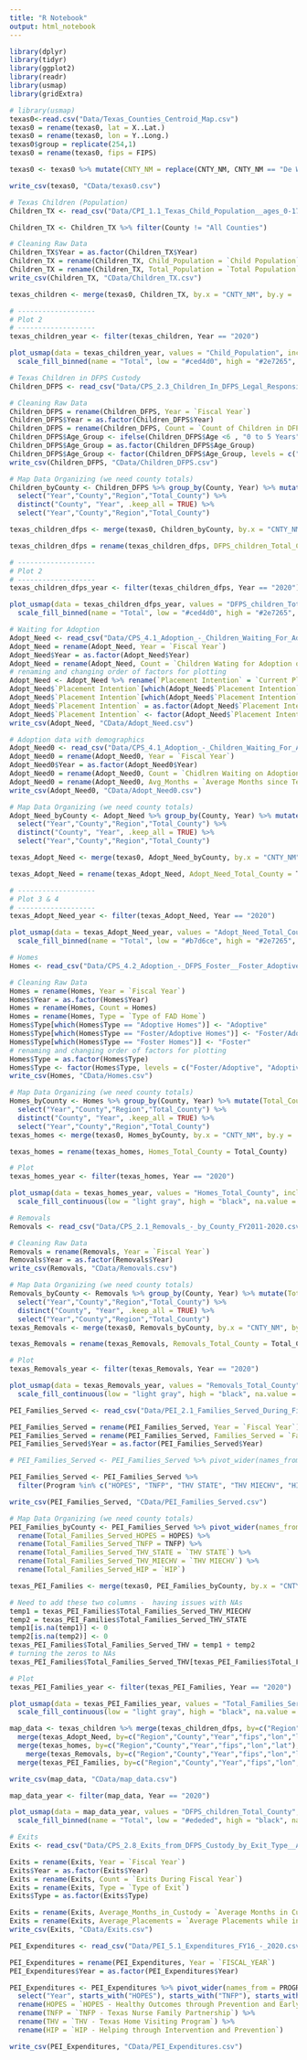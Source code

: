 ```yaml
---
title: "R Notebook"
output: html_notebook
---
```

```r
library(dplyr) 
library(tidyr) 
library(ggplot2) 
library(readr)
library(usmap)
library(gridExtra)

```

```r
# library(usmap)
texas0<-read.csv("Data/Texas_Counties_Centroid_Map.csv")
texas0 = rename(texas0, lat = X..Lat.)
texas0 = rename(texas0, lon = Y..Long.)
texas0$group = replicate(254,1)
texas0 = rename(texas0, fips = FIPS)

texas0 <- texas0 %>% mutate(CNTY_NM = replace(CNTY_NM, CNTY_NM == "De Witt", "DeWitt"))

write_csv(texas0, "CData/texas0.csv")
```

```r
# Texas Children (Population)
Children_TX <- read_csv("Data/CPI_1.1_Texas_Child_Population__ages_0-17__by_County_2010-2020.csv")

Children_TX <- Children_TX %>% filter(County != "All Counties")

# Cleaning Raw Data
Children_TX$Year = as.factor(Children_TX$Year)
Children_TX = rename(Children_TX, Child_Population = `Child Population`)
Children_TX = rename(Children_TX, Total_Population = `Total Population`)
write_csv(Children_TX, "CData/Children_TX.csv")

texas_children <- merge(texas0, Children_TX, by.x = "CNTY_NM", by.y = 'County', all = TRUE) %>% select("lon", "lat", "fips", "CNTY_NM","Region","Child_Population","Total_Population", "Year") %>% rename(County = CNTY_NM)

# -------------------
# Plot 2
# -------------------
texas_children_year <- filter(texas_children, Year == "2020") 

plot_usmap(data = texas_children_year, values = "Child_Population", include = c("TX"), color = "black") +
  scale_fill_binned(name = "Total", low = "#ced4d0", high = "#2e7265", na.value = "white")
```


```r
# Texas Children in DFPS Custody
Children_DFPS <- read_csv("Data/CPS_2.3_Children_In_DFPS_Legal_Responsibility_During_the_Fiscal_Year_by_County_with_Demographics_FY2011-2020.csv")

# Cleaning Raw Data
Children_DFPS = rename(Children_DFPS, Year = `Fiscal Year`)
Children_DFPS$Year = as.factor(Children_DFPS$Year)
Children_DFPS = rename(Children_DFPS, Count = `Count of Children in DFPS Custody`)
Children_DFPS$Age_Group <- ifelse(Children_DFPS$Age <6 , "0 to 5 Years", ifelse(Children_DFPS$Age>=6 & Children_DFPS$Age<13,"6 to 12 Years","13 to 18 Years"))
Children_DFPS$Age_Group = as.factor(Children_DFPS$Age_Group)
Children_DFPS$Age_Group <- factor(Children_DFPS$Age_Group, levels = c("13 to 18 Years", "6 to 12 Years", "0 to 5 Years"))
write_csv(Children_DFPS, "CData/Children_DFPS.csv")

# Map Data Organizing (we need county totals)
Children_byCounty <- Children_DFPS %>% group_by(County, Year) %>% mutate(Total_County = sum(Count)) %>% 
  select("Year","County","Region","Total_County") %>% 
  distinct("County", "Year", .keep_all = TRUE) %>%
  select("Year","County","Region","Total_County")

texas_children_dfps <- merge(texas0, Children_byCounty, by.x = "CNTY_NM", by.y = 'County', all = TRUE) %>% select("lon", "lat", "fips", "CNTY_NM","Region","Total_County", "Year") %>% rename(County = CNTY_NM)

texas_children_dfps = rename(texas_children_dfps, DFPS_children_Total_County = Total_County)

# -------------------
# Plot 2
# -------------------
texas_children_dfps_year <- filter(texas_children_dfps, Year == "2020") 

plot_usmap(data = texas_children_dfps_year, values = "DFPS_children_Total_County", include = c("TX"), color = "black") + 
  scale_fill_binned(name = "Total", low = "#ced4d0", high = "#2e7265", na.value = "white")

```


```r
# Waiting for Adoption
Adopt_Need <- read_csv("Data/CPS_4.1_Adoption_-_Children_Waiting_For_Adoption_on_31_August_by_County_FY2011_-_2020.csv")
Adopt_Need = rename(Adopt_Need, Year = `Fiscal Year`)
Adopt_Need$Year = as.factor(Adopt_Need$Year)
Adopt_Need = rename(Adopt_Need, Count = `Children Wating for Adoption on 31 August`)
# renaming and changing order of factors for plotting
Adopt_Need <- Adopt_Need %>% rename(`Placement Intention` = `Current Placement Status`)
Adopt_Need$`Placement Intention`[which(Adopt_Need$`Placement Intention` == "Placement Not Intended to be Permanent")] <- "Not Permanent"
Adopt_Need$`Placement Intention`[which(Adopt_Need$`Placement Intention` == "Placement Intended to be Permanent")] <- "Permanent"
Adopt_Need$`Placement Intention` = as.factor(Adopt_Need$`Placement Intention`)
Adopt_Need$`Placement Intention` <- factor(Adopt_Need$`Placement Intention`, levels = c("Permanent", "Not Permanent"))
write_csv(Adopt_Need, "CData/Adopt_Need.csv")

# Adoption data with demographics
Adopt_Need0 <- read_csv("Data/CPS_4.1_Adoption_-_Children_Waiting_For_Adoption_on_31_August_by_Region_with_Demographics_FY2011_-2020.csv")
Adopt_Need0 = rename(Adopt_Need0, Year = `Fiscal Year`)
Adopt_Need0$Year = as.factor(Adopt_Need0$Year)
Adopt_Need0 = rename(Adopt_Need0, Count = `Chidlren Waiting on Adoption 31 August`)
Adopt_Need0 = rename(Adopt_Need0, Avg_Months = `Average Months since Termination of Parental Rights`)
write_csv(Adopt_Need0, "CData/Adopt_Need0.csv")

# Map Data Organizing (we need county totals)
Adopt_Need_byCounty <- Adopt_Need %>% group_by(County, Year) %>% mutate(Total_County = sum(Count)) %>% 
  select("Year","County","Region","Total_County") %>% 
  distinct("County", "Year", .keep_all = TRUE) %>%
  select("Year","County","Region","Total_County")

texas_Adopt_Need <- merge(texas0, Adopt_Need_byCounty, by.x = "CNTY_NM", by.y = 'County', all = TRUE) %>% select("lon", "lat", "fips", "CNTY_NM","Region", "Total_County", "Year") %>% rename(County = CNTY_NM)

texas_Adopt_Need = rename(texas_Adopt_Need, Adopt_Need_Total_County = Total_County)

# -------------------
# Plot 3 & 4
# -------------------
texas_Adopt_Need_year <- filter(texas_Adopt_Need, Year == "2020") 

plot_usmap(data = texas_Adopt_Need_year, values = "Adopt_Need_Total_County", include = c("TX"), color = "black") + 
  scale_fill_binned(name = "Total", low = "#b7d6ce", high = "#2e7265", na.value = "white")

```

```r
# Homes
Homes <- read_csv("Data/CPS_4.2_Adoption_-_DFPS_Foster__Foster_Adoptive__and_Adoptive__FAD__Homes_FY2011_-_2020.csv")

# Cleaning Raw Data
Homes = rename(Homes, Year = `Fiscal Year`)
Homes$Year = as.factor(Homes$Year)
Homes = rename(Homes, Count = Homes)
Homes = rename(Homes, Type = `Type of FAD Home`)
Homes$Type[which(Homes$Type == "Adoptive Homes")] <- "Adoptive"
Homes$Type[which(Homes$Type == "Foster/Adoptive Homes")] <- "Foster/Adoptive"
Homes$Type[which(Homes$Type == "Foster Homes")] <- "Foster"
# renaming and changing order of factors for plotting
Homes$Type = as.factor(Homes$Type)
Homes$Type <- factor(Homes$Type, levels = c("Foster/Adoptive", "Adoptive", "Foster"))
write_csv(Homes, "CData/Homes.csv")

# Map Data Organizing (we need county totals)
Homes_byCounty <- Homes %>% group_by(County, Year) %>% mutate(Total_County = sum(Count)) %>% 
  select("Year","County","Region","Total_County") %>% 
  distinct("County", "Year", .keep_all = TRUE) %>%
  select("Year","County","Region","Total_County")
texas_homes <- merge(texas0, Homes_byCounty, by.x = "CNTY_NM", by.y = 'County') %>% select("lon", "lat", "fips", "CNTY_NM","Region","Total_County","Year") %>% rename(County = CNTY_NM)

texas_homes = rename(texas_homes, Homes_Total_County = Total_County)

# Plot 
texas_homes_year <- filter(texas_homes, Year == "2020") 

plot_usmap(data = texas_homes_year, values = "Homes_Total_County", include = c("TX"), color = "black") + 
  scale_fill_continuous(low = "light gray", high = "black", na.value = "red")

```

```r
# Removals
Removals <- read_csv("Data/CPS_2.1_Removals_-_by_County_FY2011-2020.csv")

# Cleaning Raw Data
Removals = rename(Removals, Year = `Fiscal Year`)
Removals$Year = as.factor(Removals$Year)
write_csv(Removals, "CData/Removals.csv")

# Map Data Organizing (we need county totals)
Removals_byCounty <- Removals %>% group_by(County, Year) %>% mutate(Total_County = sum(Removals)) %>% 
  select("Year","County","Region","Total_County") %>% 
  distinct("County", "Year", .keep_all = TRUE) %>%
  select("Year","County","Region","Total_County")
texas_Removals <- merge(texas0, Removals_byCounty, by.x = "CNTY_NM", by.y = 'County') %>% select("lon", "lat", "fips", "CNTY_NM","Region","Total_County","Year") %>% rename(County = CNTY_NM)

texas_Removals = rename(texas_Removals, Removals_Total_County = Total_County)

# Plot 
texas_Removals_year <- filter(texas_Removals, Year == "2020") 

plot_usmap(data = texas_Removals_year, values = "Removals_Total_County", include = c("TX"), color = "black") + 
  scale_fill_continuous(low = "light gray", high = "black", na.value = "red")

```


```r
PEI_Families_Served <- read_csv("Data/PEI_2.1_Families_Served_During_Fiscal_Year_by_Program_FY2011-2020.csv")

PEI_Families_Served = rename(PEI_Families_Served, Year = `Fiscal Year`)
PEI_Families_Served = rename(PEI_Families_Served, Families_Served = `Families Served`)
PEI_Families_Served$Year = as.factor(PEI_Families_Served$Year)

# PEI_Families_Served <- PEI_Families_Served %>% pivot_wider(names_from = Program, values_from = Families_Served) %>% select("County", "Year", "Region", "HOPES", "HIP", "TNFP", starts_with("THV"))

PEI_Families_Served <- PEI_Families_Served %>%
  filter(Program %in% c("HOPES", "TNFP", "THV STATE", "THV MIECHV", "HIP"))

write_csv(PEI_Families_Served, "CData/PEI_Families_Served.csv")

# Map Data Organizing (we need county totals)
PEI_Families_byCounty <- PEI_Families_Served %>% pivot_wider(names_from = Program, values_from = Families_Served) %>% select("County", "Year", "Region", "HOPES", "HIP", "TNFP", starts_with("THV")) %>%
  rename(Total_Families_Served_HOPES = HOPES) %>% 
  rename(Total_Families_Served_TNFP = TNFP) %>% 
  rename(Total_Families_Served_THV_STATE = `THV STATE`) %>% 
  rename(Total_Families_Served_THV_MIECHV = `THV MIECHV`) %>%
  rename(Total_Families_Served_HIP = `HIP`)

texas_PEI_Families <- merge(texas0, PEI_Families_byCounty, by.x = "CNTY_NM", by.y = 'County', all = TRUE) %>% select("lon", "lat", "fips", "CNTY_NM","Region","Year",starts_with("Total_Families_Served")) %>% rename(County = CNTY_NM)

# Need to add these two columns -  having issues with NAs
temp1 = texas_PEI_Families$Total_Families_Served_THV_MIECHV
temp2 = texas_PEI_Families$Total_Families_Served_THV_STATE
temp1[is.na(temp1)] <- 0
temp2[is.na(temp2)] <- 0
texas_PEI_Families$Total_Families_Served_THV = temp1 + temp2
# turning the zeros to NAs
texas_PEI_Families$Total_Families_Served_THV[texas_PEI_Families$Total_Families_Served_THV == 0] <- NA

# Plot 
texas_PEI_Families_year <- filter(texas_PEI_Families, Year == "2020") 

plot_usmap(data = texas_PEI_Families_year, values = "Total_Families_Served_THV", include = c("TX"), color = "black") + 
  scale_fill_continuous(low = "light gray", high = "black", na.value = "red")

```


```r
map_data <- texas_children %>% merge(texas_children_dfps, by=c("Region","County","Year","fips","lon","lat"), all = TRUE) %>%
  merge(texas_Adopt_Need, by=c("Region","County","Year","fips","lon","lat"), all = TRUE) %>%
  merge(texas_homes, by=c("Region","County","Year","fips","lon","lat"), all = TRUE) %>%
    merge(texas_Removals, by=c("Region","County","Year","fips","lon","lat"), all = TRUE) %>%
  merge(texas_PEI_Families, by=c("Region","County","Year","fips","lon","lat"), all = TRUE)

write_csv(map_data, "CData/map_data.csv")

map_data_year <- filter(map_data, Year == "2020") 

plot_usmap(data = map_data_year, values = "DFPS_children_Total_County", include = c("TX"), color = "black") + 
  scale_fill_binned(name = "Total", low = "#ededed", high = "black", na.value = "white")

```

```r
# Exits
Exits <- read_csv("Data/CPS_2.8_Exits_from_DFPS_Custody_by_Exit_Type__Avg___Placements__and_Avg_Months_in_Care_FY2011-2020.csv")

Exits = rename(Exits, Year = `Fiscal Year`)
Exits$Year = as.factor(Exits$Year)
Exits = rename(Exits, Count = `Exits During Fiscal Year`)
Exits = rename(Exits, Type = `Type of Exit`)
Exits$Type = as.factor(Exits$Type)

Exits = rename(Exits, Average_Months_in_Custody = `Average Months in Custody`)
Exits = rename(Exits, Average_Placements = `Average Placements while in DFPS Legal Responsibility per Exit`)
write_csv(Exits, "CData/Exits.csv")
```

```r
PEI_Expenditures <- read_csv("Data/PEI_5.1_Expenditures_FY16_-_2020.csv")

PEI_Expenditures = rename(PEI_Expenditures, Year = `FISCAL_YEAR`)
PEI_Expenditures$Year = as.factor(PEI_Expenditures$Year)

PEI_Expenditures <- PEI_Expenditures %>% pivot_wider(names_from = PROGRAM, values_from = EXPENDITURES) %>% 
  select("Year", starts_with("HOPES"), starts_with("TNFP"), starts_with("THV"), starts_with("HIP")) %>%
  rename(HOPES = `HOPES - Healthy Outcomes through Prevention and Early Support`) %>%
  rename(TNFP = `TNFP - Texas Nurse Family Partnership`) %>%
  rename(THV = `THV - Texas Home Visiting Program`) %>%
  rename(HIP = `HIP - Helping through Intervention and Prevention`) 

write_csv(PEI_Expenditures, "CData/PEI_Expenditures.csv")

```

